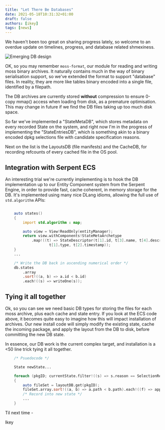 ```yaml
---
title: "Let There Be Databases"
date: 2021-05-18T10:31:32+01:00
draft: false
authors: [ikey]
tags: [news]
---
```


We haven't been too great on sharing progress lately, so welcome to an overdue update on
timelines, progress, and database related shmexiness.

<more></more>

![Emerging DB design](./Featured.webp)


OK, so you may remember `moss-format`, our module for reading and writing moss binary archives.
It naturally contains much in the way of binary serialisation support, so we've extended the
format to support "database" files. In reality, they are more like tables binary encoded into
a single file, identified by a filepath.

The DB archives are currently stored **without** compression to ensure 0-copy mmap() access
when loading from disk, as a premature optimisation. This may change in future if we find the
DB files taking up too much disk space.

So far we've implemented a "StateMetaDB", which stores metadata on every recorded State on
the system, and right now I'm in the progress of implementing the "StateEntriesDB", which is
something akin to a binary encoded dpkg selections file with candidate specification reasons.

Next on the list is the LayoutsDB (file manifests) and the CacheDB, for recording refcounts
of every cached file in the OS pool.

## Integration with Serpent ECS

An interesting trial we're currently implementing is to hook the DB implementation up to
our Entity Component system from the Serpent Engine, in order to provide fast, cache coherent,
in memory storage for the DB. It's implemented using many nice DLang idioms, allowing the full
use of `std.algorithm` APIs:

```d

    auto states()
    {
        import std.algorithm : map;

        auto view = View!ReadOnly(entityManager);
        return view.withComponents!StateMetaArchetype
            .map!((t) => StateDescriptor(t[1].id, t[3].name, t[4].description,
                    t[1].type, t[2].timestamp));
    }
    ...

	/* Write the DB back in ascending numerical order */
	db.states
		.array
		.sort!((a, b) => a.id < b.id)
		.each!((s) => writeOne(s));
```

## Tying it all together

Ok, so you can see we need basic DB types for storing the files for each moss archive, plus each
cache and state entry. If you look at the ECS code above, it becomes quite easy to imagine how this
will impact installation of archives. Our new install code will simply modify the existing state,
cache the incoming package, and apply the layout from the DB to disk, before committing the new
DB state.

In essence, our DB work is the current complex target, and installation is a &lt;50 line trick
tying it all together.

```d
	/* Psuedocode */

	State newState...

	foreach (pkgID; currentState.filter!((s) => s.reason == SelectionReason.Explicit))
	{
		auto fileSet = layoutDB.get(pkgID);
		fileSet.array.sort!((a, b) => a.path < b.path).each!((f) => applyLayout(f));
		/* Record into new state */
		...
	}

```

Til next time -

 Ikey
